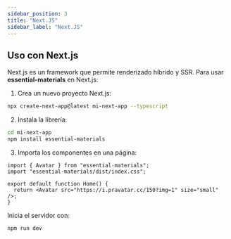 ```yaml
---
sidebar_position: 3
title: "Next.JS"
sidebar_label: "Next.JS"
---
```


## Uso con Next.js

Next.js es un framework que permite renderizado híbrido y SSR. Para usar **essential-materials** en Next.js:

1. Crea un nuevo proyecto Next.js:

```bash
npx create-next-app@latest mi-next-app --typescript
```

2. Instala la librería:

```bash
cd mi-next-app
npm install essential-materials
```

3. Importa los componentes en una página:

```tsx
import { Avatar } from "essential-materials";
import "essential-materials/dist/index.css";

export default function Home() {
  return <Avatar src="https://i.pravatar.cc/150?img=1" size="small" />;
}
```

Inicia el servidor con:

```bash
npm run dev
```